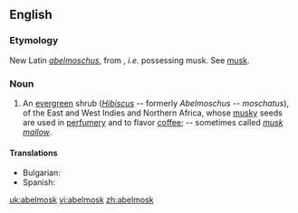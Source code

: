 ==English==

===Etymology===
New Latin ''[[abelmoschus]]'', from {{etyl|ar}} {{term|أبو المسك|sc=Arab|tr=abu-l-misk||father of musk}}, ''i.e.'' possessing musk. See [[musk]].

===Noun===
{{en-noun|-}}

# {{plants}} An [[evergreen]] shrub (''[[Hibiscus]]'' -- formerly ''Abelmoschus -- moschatus''), of the East and West Indies and Northern Africa, whose [[musky]] seeds are used in [[perfumery]] and to flavor [[coffee]]; -- sometimes called ''[[musk mallow]]''.

====Translations====
{{trans-top|evergreen shrub}}
* Bulgarian: {{t|bg|мускусен слез |sc=Cyrl}}
*Spanish: {{t|es|abelmosco|m}}
{{trans-mid}}
{{trans-bottom}}

[[uk:abelmosk]]
[[vi:abelmosk]]
[[zh:abelmosk]]